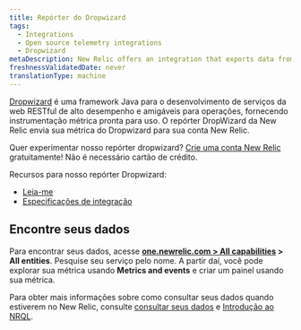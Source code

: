 ```yaml
---
title: Repórter do Dropwizard
tags:
  - Integrations
  - Open source telemetry integrations
  - Dropwizard
metaDescription: New Relic offers an integration that exports data from your DropWizard and sends it to your New Relic account.
freshnessValidatedDate: never
translationType: machine
---
```


[Dropwizard](https://www.dropwizard.io/en/latest/) é uma framework Java para o desenvolvimento de serviços da web RESTful de alto desempenho e amigáveis para operações, fornecendo instrumentação métrica pronta para uso. O repórter DropWizard da New Relic envia sua métrica do Dropwizard para sua conta New Relic.

Quer experimentar nosso repórter dropwizard? [Crie uma conta New Relic](https://newrelic.com/signup) gratuitamente! Não é necessário cartão de crédito.

Recursos para nosso repórter Dropwizard:

* [Leia-me](https://github.com/newrelic/dropwizard-metrics-newrelic)
* [Especificações de integração](https://github.com/newrelic/newrelic-exporter-specs/tree/master/dropwizard)

## Encontre seus dados

Para encontrar seus dados, acesse <DNT>**[one.newrelic.com > All capabilities](https://one.newrelic.com/all-capabilities) > All entities**</DNT>. Pesquise seu serviço pelo nome. A partir daí, você pode explorar sua métrica usando <DNT>**Metrics and events**</DNT> e criar um painel usando sua métrica.

Para obter mais informações sobre como consultar seus dados quando estiverem no New Relic, consulte [consultar seus dados](/docs/using-new-relic/data/understand-data/query-new-relic-data) e [Introdução ao NRQL](/docs/query-data/nrql-new-relic-query-language/getting-started/introduction-nrql).

<InstallFeedback/>